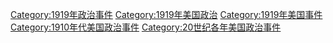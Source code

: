 [[Category:1919年政治事件|Category:1919年政治事件]]
[[Category:1919年美国政治|Category:1919年美国政治]]
[[Category:1919年美国事件|Category:1919年美国事件]]
[[Category:1910年代美国政治事件|Category:1910年代美国政治事件]]
[[Category:20世纪各年美国政治事件|Category:20世纪各年美国政治事件]]